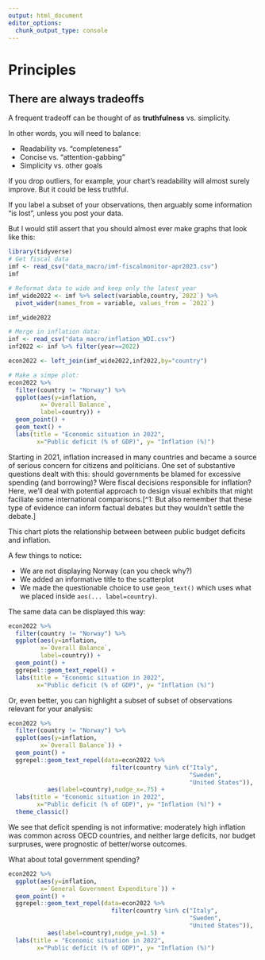 ```yaml
---
output: html_document
editor_options: 
  chunk_output_type: console
---
```

# Principles

## There are always tradeoffs

A frequent tradeoff can be thought of as **truthfulness** vs. simplicity.

In other words, you will need to balance:

-   Readability vs. "completeness"
-   Concise vs. "attention-gabbing"
-   Simplicity vs. other goals

If you drop outliers, for example, your chart's readability will almost surely improve. But it could be less truthful.

If you label a subset of your observations, then arguably some information "is lost", unless you post your data.

But I would still assert that you should almost ever make graphs that look like this:

```r
library(tidyverse)
# Get fiscal data
imf <- read_csv("data_macro/imf-fiscalmonitor-apr2023.csv")
imf
```

```r
# Reformat data to wide and keep only the latest year
imf_wide2022 <- imf %>% select(variable,country,`2022`) %>%
  pivot_wider(names_from = variable, values_from = `2022`)

imf_wide2022
```

```r
# Merge in inflation data:
inf <- read_csv("data_macro/inflation_WDI.csv")
inf2022 <- inf %>% filter(year==2022)

econ2022 <- left_join(imf_wide2022,inf2022,by="country")
```

```r
# Make a simpe plot:
econ2022 %>%
  filter(country != "Norway") %>%
  ggplot(aes(y=inflation,
         x=`Overall Balance`,
         label=country)) + 
  geom_point() +
  geom_text() +
  labs(title = "Economic situation in 2022",
        x="Public deficit (% of GDP)", y= "Inflation (%)")
```

Starting in 2021, inflation increased in many countries and became a source of serious concern for citizens and politicians. One set of substantive questions dealt with this: should governments be blamed for excessive spending (and borrowing)? Were fiscal decisions responsible for inflation? Here, we'll deal with potential approach to design visual exhibits that might faciliate some international comparisons.[^1: But also remember that these type of evidence can inform factual debates but they wouldn't settle the debate.]

This chart plots the relationship between between public budget deficits and inflation.

A few things to notice:

* We are not displaying Norway (can you check why?)
* We added an informative title to the scatterplot
* We made the questionable choice to use `geom_text()` which uses what we placed inside `aes(... label=country)`.

The same data can be displayed this way:

```r
econ2022 %>%
  filter(country != "Norway") %>%
  ggplot(aes(y=inflation,
         x=`Overall Balance`,
         label=country)) + 
  geom_point() +
  ggrepel::geom_text_repel() +
  labs(title = "Economic situation in 2022",
        x="Public deficit (% of GDP)", y= "Inflation (%)")
```

Or, even better, you can highlight a subset of subset of observations relevant for your analysis:

```r
econ2022 %>%
  filter(country != "Norway") %>%
  ggplot(aes(y=inflation,
         x=`Overall Balance`)) + 
  geom_point() +
  ggrepel::geom_text_repel(data=econ2022 %>% 
                             filter(country %in% c("Italy",
                                                   "Sweden",
                                                   "United States")),
           aes(label=country),nudge_x=.75) +
  labs(title = "Economic situation in 2022",
        x="Public deficit (% of GDP)", y= "Inflation (%)") +
  theme_classic()
```

We see that deficit spending is not informative: moderately high inflation was common across OECD countries, and neither large deficits, nor budget surpruses, were prognostic of better/worse outcomes.

What about total government spending?

```r
econ2022 %>%
  ggplot(aes(y=inflation,
         x=`General Government Expenditure`)) + 
  geom_point() +
  ggrepel::geom_text_repel(data=econ2022 %>% 
                             filter(country %in% c("Italy",
                                                   "Sweden",
                                                   "United States")),
           aes(label=country),nudge_y=1.5) +
  labs(title = "Economic situation in 2022",
        x="Public deficit (% of GDP)", y= "Inflation (%)") 
```


